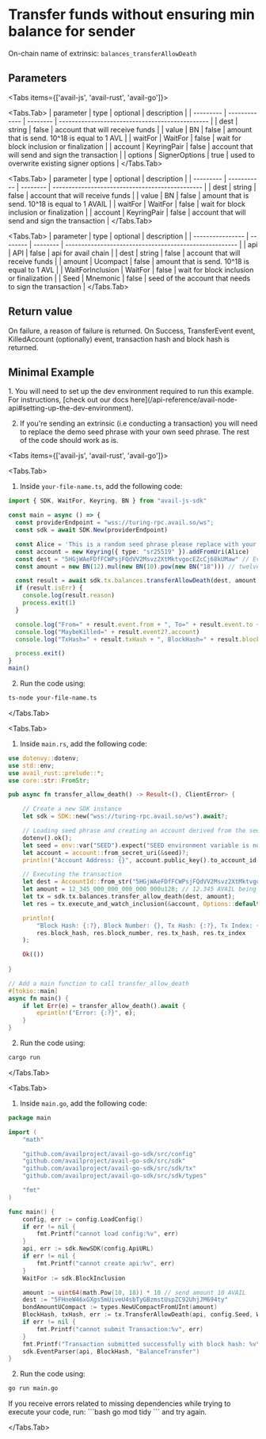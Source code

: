 
# Transfer funds without ensuring min balance for sender

On-chain name of extrinsic: `balances_transferAllowDeath`

## Parameters

<Tabs items={['avail-js', 'avail-rust', 'avail-go']}>

<Tabs.Tab>
| parameter | type          | optional | description                                     |
| --------- | ------------- | -------- | ----------------------------------------------- |
| dest      | string        | false    | account that will receive funds                 |
| value     | BN            | false    | amount that is send. 10^18 is equal to 1 AVL    |
| waitFor   | WaitFor       | false    | wait for block inclusion or finalization        |
| account   | KeyringPair   | false    | account that will send and sign the transaction |
| options   | SignerOptions | true     | used to overwrite existing signer options       |
</Tabs.Tab>

<Tabs.Tab>
| parameter | type        | optional | description                                     |
| --------- | ----------- | -------- | ----------------------------------------------- |
| dest      | string      | false    | account that will receive funds                 |
| value     | BN          | false    | amount that is send. 10^18 is equal to 1 AVAIL    |
| waitFor   | WaitFor     | false    | wait for block inclusion or finalization        |
| account   | KeyringPair | false    | account that will send and sign the transaction |
</Tabs.Tab>

<Tabs.Tab>
| parameter        | type     | optional | description                                            |
| ---------------- | -------- | -------- | ------------------------------------------------------ |
| api              | API      | false    | api for avail chain                                    |
| dest             | string   | false    | account that will receive funds                        |
| amount           | Ucompact | false    | amount that is send. 10^18 is equal to 1 AVL           |
| WaitForInclusion | WaitFor  | false    | wait for block inclusion or finalization               |
| Seed             | Mnemonic | false    | seed of the account that needs to sign the transaction |
</Tabs.Tab>

</Tabs>

## Return value

On failure, a reason of failure is returned. On Success, TransferEvent event, KilledAccount (optionally) event, transaction hash and block
hash is returned.

## Minimal Example

<Callout type="info">
1. You will need to set up the dev environment required to run this example. 
For instructions, [check out our docs here](/api-reference/avail-node-api#setting-up-the-dev-environment).

2. If you're sending an extrinsic (i.e conducting a transaction) you will need to replace the demo seed phrase with your own seed phrase.
The rest of the code should work as is.
</Callout>

<Tabs items={['avail-js',  'avail-rust', 'avail-go']}>

<Tabs.Tab>

1. Inside `your-file-name.ts`, add the following code:

```typescript showLineNumbers filename="avail-js"
import { SDK, WaitFor, Keyring, BN } from "avail-js-sdk"

const main = async () => {
  const providerEndpoint = "wss://turing-rpc.avail.so/ws";
  const sdk = await SDK.New(providerEndpoint)

  const Alice = 'This is a random seed phrase please replace with your own';
  const account = new Keyring({ type: "sr25519" }).addFromUri(Alice)
  const dest = "5HGjWAeFDfFCWPsjFQdVV2Msvz2XtMktvgocEZcCj68kUMaw" // Eve
  const amount = new BN(12).mul(new BN(10).pow(new BN("18"))) // twelve Avail

  const result = await sdk.tx.balances.transferAllowDeath(dest, amount, WaitFor.BlockInclusion, account)
  if (result.isErr) {
    console.log(result.reason)
    process.exit(1)
  }

  console.log("From=" + result.event.from + ", To=" + result.event.to + ", Amount=" + result.event.amount)
  console.log("MaybeKilled=" + result.event2?.account)
  console.log("TxHash=" + result.txHash + ", BlockHash=" + result.blockHash)

  process.exit()
}
main()
```

2. Run the code using:

```bash
ts-node your-file-name.ts
```
</Tabs.Tab>

<Tabs.Tab>

1. Inside `main.rs`, add the following code:

```rust showLineNumbers filename="avail-rust"
use dotenvy::dotenv;
use std::env;
use avail_rust::prelude::*;
use core::str::FromStr;

pub async fn transfer_allow_death() -> Result<(), ClientError> {

    // Create a new SDK instance
    let sdk = SDK::new("wss://turing-rpc.avail.so/ws").await?;

    // Loading seed phrase and creating an account derived from the seed
    dotenv().ok();
    let seed = env::var("SEED").expect("SEED environment variable is not set");
    let account = account::from_secret_uri(&seed)?;
    println!("Account Address: {}", account.public_key().to_account_id());

    // Executing the transaction
    let dest = AccountId::from_str("5HGjWAeFDfFCWPsjFQdVV2Msvz2XtMktvgocEZcCj68kUMaw").unwrap();
	let amount = 12_345_000_000_000_000_000u128; // 12.345 AVAIL being transferred to the destination account
    let tx = sdk.tx.balances.transfer_allow_death(dest, amount);
    let res = tx.execute_and_watch_inclusion(&account, Options::default()).await?;

    println!(
        "Block Hash: {:?}, Block Number: {}, Tx Hash: {:?}, Tx Index: {}",
        res.block_hash, res.block_number, res.tx_hash, res.tx_index
    );

    Ok(())
    
}

// Add a main function to call transfer_allow_death
#[tokio::main]
async fn main() {
    if let Err(e) = transfer_allow_death().await {
        eprintln!("Error: {:?}", e);
    }
}
```

2. Run the code using:

```bash
cargo run
```
</Tabs.Tab>

<Tabs.Tab>

1. Inside `main.go`, add the following code:

```go showLineNumbers filename="avail-go"
package main

import (
	"math"

	"github.com/availproject/avail-go-sdk/src/config"
	"github.com/availproject/avail-go-sdk/src/sdk"
	"github.com/availproject/avail-go-sdk/src/sdk/tx"
	"github.com/availproject/avail-go-sdk/src/sdk/types"

	"fmt"
)

func main() {
	config, err := config.LoadConfig()
	if err != nil {
		fmt.Printf("cannot load config:%v", err)
	}
	api, err := sdk.NewSDK(config.ApiURL)
	if err != nil {
		fmt.Printf("cannot create api:%v", err)
	}
	WaitFor := sdk.BlockInclusion

	amount := uint64(math.Pow(10, 18)) * 10 // send amount 10 AVAIL
	dest := "5FHneW46xGXgs5mUiveU4sbTyGBzmstUspZC92UhjJM694ty"
	bondAmountUCompact := types.NewUCompactFromUInt(amount)
	BlockHash, txHash, err := tx.TransferAllowDeath(api, config.Seed, WaitFor, dest, bondAmountUCompact)
	if err != nil {
		fmt.Printf("cannot submit Transaction:%v", err)
	}
	fmt.Printf("Transaction submitted successfully with block hash: %v\n and ext hash:%v", BlockHash.Hex(), txHash.Hex())
	sdk.EventParser(api, BlockHash, "BalanceTransfer")
}
```

2. Run the code using:

```bash
go run main.go
```

<Callout type="info">
If you receive errors related to missing dependencies while trying to execute your code, run:
```bash
go mod tidy
```
and try again.
</Callout>

</Tabs.Tab>

</Tabs>